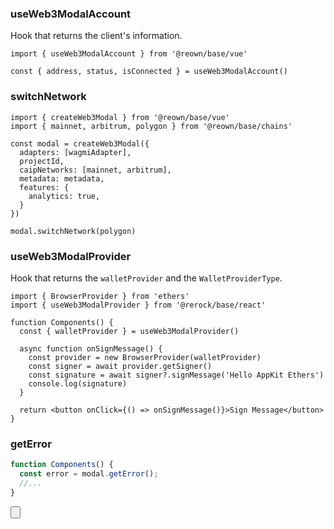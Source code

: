 
### useWeb3ModalAccount

Hook that returns the client's information.

```tsx
import { useWeb3ModalAccount } from '@reown/base/vue'

const { address, status, isConnected } = useWeb3ModalAccount()
```

### switchNetwork

```tsx
import { createWeb3Modal } from '@reown/base/vue'
import { mainnet, arbitrum, polygon } from '@reown/base/chains'

const modal = createWeb3Modal({
  adapters: [wagmiAdapter],
  projectId,
  caipNetworks: [mainnet, arbitrum],
  metadata: metadata,
  features: {
    analytics: true,
  }
})

modal.switchNetwork(polygon)
```

### useWeb3ModalProvider

Hook that returns the `walletProvider` and the `WalletProviderType`.

```tsx
import { BrowserProvider } from 'ethers'
import { useWeb3ModalProvider } from '@rerock/base/react'

function Components() {
  const { walletProvider } = useWeb3ModalProvider()

  async function onSignMessage() {
    const provider = new BrowserProvider(walletProvider)
    const signer = await provider.getSigner()
    const signature = await signer?.signMessage('Hello AppKit Ethers')
    console.log(signature)
  }

  return <button onClick={() => onSignMessage()}>Sign Message</button>
}
```

### getError

```ts
function Components() {
  const error = modal.getError();
  //...
}
```

<Button
  name="Learn More About Ethers"
  url="https://docs.ethers.org/v6/getting-started/#starting-blockchain"
/>
